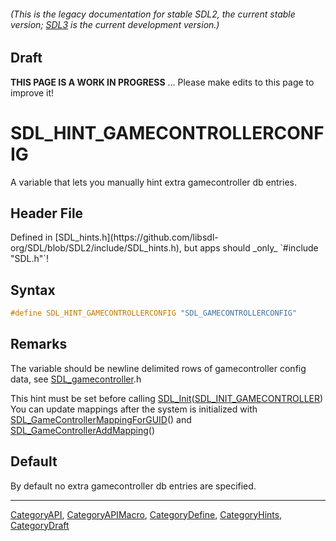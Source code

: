 ====== (This is the legacy documentation for stable SDL2, the current stable version; [https://wiki.libsdl.org/SDL3/ SDL3] is the current development version.) ======

== Draft ==

'''THIS PAGE IS A WORK IN PROGRESS''' ... Please make edits to this page to improve it!


<!-- #*^*^*^*^*See https://wiki.libsdl.org/SGEnumerations for details on editing this page*^*^*^*^* -->
= SDL_HINT_GAMECONTROLLERCONFIG =

A variable that lets you manually hint extra gamecontroller db entries.

== Header File ==

Defined in [SDL_hints.h](https://github.com/libsdl-org/SDL/blob/SDL2/include/SDL_hints.h), but apps should _only_ `#include "SDL.h"`!

== Syntax ==

<syntaxhighlight lang='c'>
#define SDL_HINT_GAMECONTROLLERCONFIG "SDL_GAMECONTROLLERCONFIG"</syntaxhighlight>

== Remarks ==

The variable should be newline delimited rows of gamecontroller config
data, see [[SDL_gamecontroller]].h

This hint must be set before calling
[[SDL_Init]]([[SDL_INIT_GAMECONTROLLER]]) You can update mappings after the
system is initialized with [[SDL_GameControllerMappingForGUID]]() and
[[SDL_GameControllerAddMapping]]()

== Default ==

By default no extra gamecontroller db entries are specified.

----
[[CategoryAPI]], [[CategoryAPIMacro]], [[CategoryDefine]], [[CategoryHints]], [[CategoryDraft]]
<!-- #See the Style Guide for instructions on editing the footer. -->



